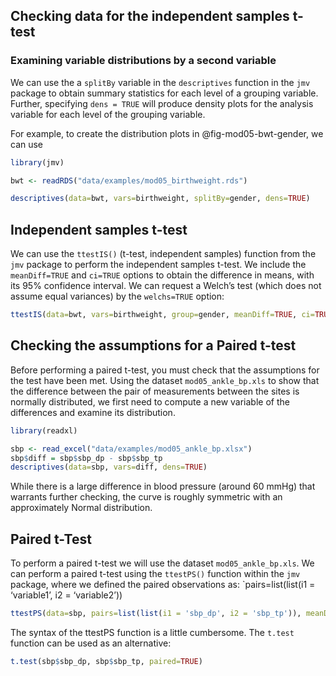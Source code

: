 ## Checking data for the independent samples t-test

### Examining variable distributions by a second variable

We can use the a `splitBy` variable in the `descriptives` function in the `jmv` package to obtain summary statistics for each level of a grouping variable. Further, specifying `dens = TRUE` will produce density plots for the analysis variable for each level of the grouping variable.

For example, to create the distribution plots in @fig-mod05-bwt-gender, we can use

```r
library(jmv)

bwt <- readRDS("data/examples/mod05_birthweight.rds")

descriptives(data=bwt, vars=birthweight, splitBy=gender, dens=TRUE)
```

## Independent samples t-test

We can use the `ttestIS()` (t-test, independent samples) function from the `jmv` package to perform the independent samples t-test. We include the `meanDiff=TRUE` and `ci=TRUE` options to obtain the difference in means, with its 95% confidence interval. We can request a Welch's test (which does not assume equal variances) by the `welchs=TRUE` option:

```r
ttestIS(data=bwt, vars=birthweight, group=gender, meanDiff=TRUE, ci=TRUE, welchs=TRUE)
```

## Checking the assumptions for a Paired t-test

Before performing a paired t-test, you must check that the assumptions for the test have been met. Using the dataset `mod05_ankle_bp.xls` to show that the difference between the pair of measurements between the sites is normally distributed, we first need to compute a new variable of the differences and examine its distribution.

```r
library(readxl)

sbp <- read_excel("data/examples/mod05_ankle_bp.xlsx")
sbp$diff = sbp$sbp_dp - sbp$sbp_tp
descriptives(data=sbp, vars=diff, dens=TRUE)
```

While there is a large difference in blood pressure (around 60 mmHg) that warrants further checking, the curve is roughly symmetric with an approximately Normal distribution.

## Paired t-Test

To perform a paired t-test we will use the dataset `mod05_ankle_bp.xls`. We can perform a paired t-test using the `ttestPS()` function within the `jmv` package, where we defined the paired observations as: `pairs=list(list(i1 = 'variable1', i2 = 'variable2'))

```r
ttestPS(data=sbp, pairs=list(list(i1 = 'sbp_dp', i2 = 'sbp_tp')), meanDiff=TRUE, ci=TRUE)
```

The syntax of the ttestPS function is a little cumbersome. The `t.test` function can be used as an alternative:

```r
t.test(sbp$sbp_dp, sbp$sbp_tp, paired=TRUE)
```

